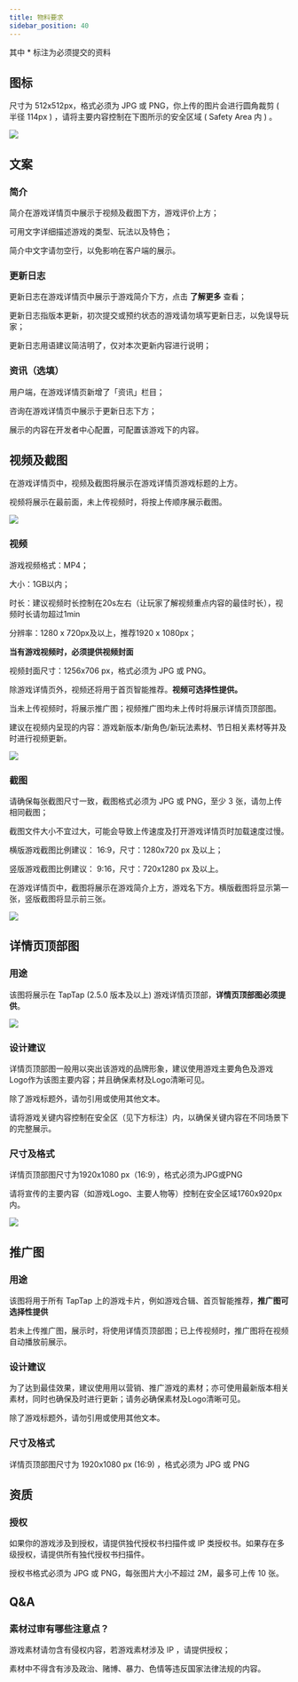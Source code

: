 ```yaml
---
title: 物料要求
sidebar_position: 40
---
```



其中 <Red>*</Red> 标注为必须提交的资料   

## 图标

尺寸为 512x512px，格式必须为 JPG 或 PNG，你上传的图片会进行圆角裁剪 ( 半径 114px ) ，请将主要内容控制在下图所示的安全区域 ( Safety Area 内 ) 。  



![ ](/img/Assets-Requirements-1.png)  

## 文案

### 简介

简介在游戏详情页中展示于视频及截图下方，游戏评价上方；

可用文字详细描述游戏的类型、玩法以及特色；

简介中文字请勿空行，以免影响在客户端的展示。



### 更新日志

更新日志在游戏详情页中展示于游戏简介下方，点击 **<blue>了解更多</blue>** 查看；

更新日志指版本更新，初次提交或预约状态的游戏请勿填写更新日志，以免误导玩家；

更新日志用语建议简洁明了，仅对本次更新内容进行说明；



### 资讯（选填）

用户端，在游戏详情页新增了「资讯」栏目；

咨询在游戏详情页中展示于更新日志下方；

展示的内容在开发者中心配置，可配置该游戏下的内容。



## 视频及截图

在游戏详情页中，视频及截图将展示在游戏详情页游戏标题的上方。

视频将展示在最前面，未上传视频时，将按上传顺序展示截图。

![](/img/DC-v2/Assets-V2en-1.png)


### 视频

游戏视频格式：MP4；

大小：1GB以内；

时长：建议视频时长控制在20s左右（让玩家了解视频重点内容的最佳时长），视频时长请勿超过1min

分辨率：1280 x 720px及以上，推荐1920 x 1080px；

**当有游戏视频时，必须提供视频封面**

视频封面尺寸：1256x706 px，格式必须为 JPG 或 PNG。

除游戏详情页外，视频还将用于首页智能推荐。**视频可选择性提供。**

当未上传视频时，将展示推广图；视频推广图均未上传时将展示详情页顶部图。

建议在视频内呈现的内容：游戏新版本/新角色/新玩法素材、节日相关素材等并及时进行视频更新。

![](/img/DC-v2/Assets-V2en-2.png)

  

### 截图

请确保每张截图尺寸一致，截图格式必须为 JPG 或 PNG，至少 3 张，请勿上传相同截图；

截图文件大小不宜过大，可能会导致上传速度及打开游戏详情页时加载速度过慢。

横版游戏截图比例建议： 16:9，尺寸：1280x720 px 及以上；

竖版游戏截图比例建议： 9:16，尺寸：720x1280 px 及以上。

在游戏详情页中，截图将展示在游戏简介上方，游戏名下方。横版截图将显示第一张，竖版截图将显示前三张。

![](/img/DC-v2/Assets-V2en-3.png)

## 详情页顶部图

### 用途

该图将展示在 TapTap (2.5.0 版本及以上) 游戏详情页顶部，**详情页顶部图必须提供**。 

![](/img/DC-v2/Assets-V2en-4.png)  

### 设计建议

详情页顶部图一般用以突出该游戏的品牌形象，建议使用游戏主要角色及游戏Logo作为该图主要内容；并且确保素材及Logo清晰可见。

除了游戏标题外，请勿引用或使用其他文本。

请将游戏关键内容控制在安全区（见下方标注）内，以确保关键内容在不同场景下的完整展示。

### 尺寸及格式

详情页顶部图尺寸为1920x1080 px（16:9），格式必须为JPG或PNG

请将宣传的主要内容（如游戏Logo、主要人物等）控制在安全区域1760x920px内。

![ ](/img/Assets-Requirements-8.png)  

##  推广图

### 用途

该图将用于所有 TapTap 上的游戏卡片，例如游戏合辑、首页智能推荐，**推广图可选择性提供**

若未上传推广图，展示时，将使用详情页顶部图；已上传视频时，推广图将在视频自动播放前展示。


### 设计建议

为了达到最佳效果，建议使用用以营销、推广游戏的素材；亦可使用最新版本相关素材，同时也确保及时进行更新；请务必确保素材及Logo清晰可见。

除了游戏标题外，请勿引用或使用其他文本。

### 尺寸及格式

详情页顶部图尺寸为 1920x1080 px (16:9) ，格式必须为 JPG 或 PNG

## 资质

### 授权

如果你的游戏涉及到授权，请提供独代授权书扫描件或 IP 类授权书。如果存在多级授权，请提供所有独代授权书扫描件。  

授权书格式必须为 JPG 或 PNG，每张图片大小不超过 2M，最多可上传 10 张。  

## Q&A

### 素材过审有哪些注意点？

游戏素材请勿含有侵权内容，若游戏素材涉及 IP ，请提供授权；

素材中不得含有涉及政治、赌博、暴力、色情等违反国家法律法规的内容。  
